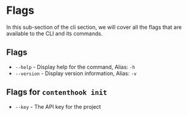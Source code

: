 # Flags

In this sub-section of the cli section, we will cover all the flags that are available to the CLI and its commands.

## Flags
- `--help` - Display help for the command, Alias: `-h`
- `--version` - Display version information, Alias: `-v`

## Flags for `contenthook init`
- `--key` - The API key for the project